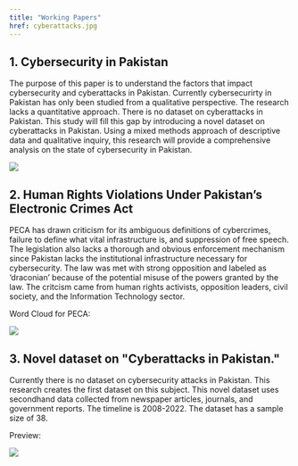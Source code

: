 ---
title: "Working Papers"
href: cyberattacks.jpg
---

## 1. Cybersecurity in Pakistan

The purpose of this paper is to understand the factors that impact cybersecurity and cyberattacks in Pakistan. Currently cybersecurirty in Pakistan has only been studied from a qualitative perspective. The research lacks a quantitative approach. There is no dataset on cyberattacks in Pakistan. This study will fill this gap by introducing a novel dataset on cyberattacks in Pakistan. Using a mixed methods approach of  descriptive data and qualitative inquiry, this research will provide a comprehensive analysis on the state of cybersecurity in Pakistan. 

![](cyberattacks.jpg)

## 2.  Human Rights Violations Under Pakistan's Electronic Crimes Act

PECA has drawn criticism for its ambiguous definitions of cybercrimes, failure to define what vital infrastructure is, and suppression of free speech. The legislation also lacks a thorough and obvious enforcement mechanism since Pakistan lacks the institutional infrastructure necessary for cybersecurity. The law was met with strong opposition and labeled as ‘draconian’ because of the potential misuse of the powers granted by the law. The critcism came from human rights activists, opposition leaders, civil society, and the Information Technology sector. 

Word Cloud for PECA: 

![](wordcloud.jpeg)

## 3. Novel dataset on \"Cyberattacks in Pakistan.\"

Currently there is no dataset on cybersecurity attacks in Pakistan. This research creates the first dataset on this subject. This novel dataset uses secondhand data collected from newspaper articles, journals, and government reports. The timeline is 2008-2022. The dataset has a sample size of 38.

Preview: 

![](pcadata.jpg)

 
